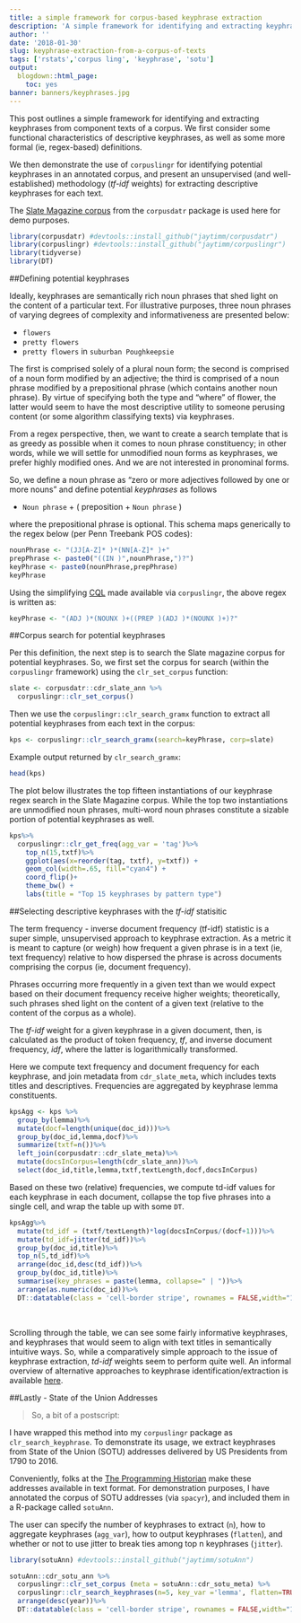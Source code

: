 ```yaml
---
title: a simple framework for corpus-based keyphrase extraction
description: 'A simple framework for identifying and extracting keyphrases from component texts of a corpus.'
author: ''
date: '2018-01-30'
slug: keyphrase-extraction-from-a-corpus-of-texts
tags: ['rstats','corpus ling', 'keyphrase', 'sotu']
output:
  blogdown::html_page:
    toc: yes
banner: banners/keyphrases.jpg
---
```


This post outlines a simple framework for identifying and extracting keyphrases from component texts of a corpus.  We first consider some functional characteristics of descriptive keyphrases, as well as some more formal (ie, regex-based) definitions. 

We then demonstrate the use of `corpuslingr` for identifying potential keyphrases in an annotated corpus, and present an unsupervised (and well-established) methodology (*tf-idf* weights) for extracting descriptive keyphrases for each text.

The [Slate Magazine corpus](https://github.com/jaytimm/corpusdatr#slate-magazine-corpus) from the `corpusdatr` package is used here for demo purposes.

```r
library(corpusdatr) #devtools::install_github("jaytimm/corpusdatr")
library(corpuslingr) #devtools::install_github("jaytimm/corpuslingr")
library(tidyverse)
library(DT)
```


##Defining potential keyphrases 

Ideally, keyphrases are semantically rich noun phrases that shed light on the content of a particular text.  For illustrative purposes, three noun phrases of varying degrees of complexity and informativeness are presented below:  

* `flowers`
* `pretty flowers`
* `pretty flowers` in  `suburban Poughkeepsie`


The first is comprised solely of a plural noun form; the second is comprised of a noun form modified by an adjective; the third is comprised of a noun phrase modified by a prepositional phrase (which contains another noun phrase). By virtue of specifying both the type and "where" of flower, the latter would seem to have the most descriptive utility to someone perusing content (or some algorithm classifying texts) via keyphrases.  

From a regex perspective, then, we want to create a search template that is as greedy as possible when it comes to noun phrase constituency; in other words, while we will settle for unmodified noun forms as keyphrases, we prefer highly modified ones.  And we are not interested in pronominal forms.  

So, we define a noun phrase as "zero or more adjectives followed by one or more nouns" and define potential *keyphrases* as follows

* `Noun phrase`  +  ( preposition + `Noun phrase` )

where the prepositional phrase is optional. This schema maps generically to the regex below (per Penn Treebank POS codes):


```r
nounPhrase <- "(JJ[A-Z]* )*(NN[A-Z]* )+" 
prepPhrase <- paste0("((IN )",nounPhrase,")?")
keyPhrase <- paste0(nounPhrase,prepPhrase)
keyPhrase
```


Using the simplifying [CQL](https://github.com/jaytimm/corpuslingr/blob/master/data-raw/clr_ref_pos_codes.csv) made available via `corpuslingr`, the above regex is written as:

```r
keyPhrase <- "(ADJ )*(NOUNX )+((PREP )(ADJ )*(NOUNX )+)?"
```



##Corpus search for potential keyphrases

Per this definition, the next step is to search the Slate magazine corpus for potential keyphrases.  So, we first set the corpus for search (within the `corpuslingr` framework) using the `clr_set_corpus` function: 

```r
slate <- corpusdatr::cdr_slate_ann %>%
  corpuslingr::clr_set_corpus()
```


Then we use the `corpuslingr::clr_search_gramx` function to extract all potential keyphrases from each text in the corpus:

```r
kps <- corpuslingr::clr_search_gramx(search=keyPhrase, corp=slate) 
```


Example output returned by `clr_search_gramx`:
```r
head(kps)
```


The plot below illustrates the top fifteen instantiations of our keyphrase regex search in the Slate Magazine corpus. While the top two instantiations are unmodified noun phrases, multi-word noun phrases constitute a sizable portion of potential keyphrases as well.

```r
kps%>%
  corpuslingr::clr_get_freq(agg_var = 'tag')%>%
    top_n(15,txtf)%>%
    ggplot(aes(x=reorder(tag, txtf), y=txtf)) + 
    geom_col(width=.65, fill="cyan4") +  
    coord_flip()+
    theme_bw() +
    labs(title = "Top 15 keyphrases by pattern type")
```



##Selecting descriptive keyphrases with the *tf-idf* statisitic

The term frequency - inverse document frequency (tf-idf) statistic is a super simple, unsupervised approach to keyphrase extraction. As a metric it is meant to capture (or weigh) how frequent a given phrase is in a text (ie, text frequency) relative to how dispersed the phrase is across documents comprising the corpus (ie, document frequency).  

Phrases occurring more frequently in a given text than we would expect based on their document frequency receive higher weights; theoretically, such phrases shed light on the content of a given text (relative to the content of the corpus as a whole).

The *tf-idf* weight for a given keyphrase in a given document, then, is calculated as the product of token frequency, *tf*, and inverse document frequency, *idf*, where the latter is logarithmically transformed.

Here we compute text frequency and document frequency for each keyphrase, and join metadata from `cdr_slate_meta`, which includes texts titles and descriptives.  Frequencies are aggregated by keyphrase lemma constituents.  

```r
kpsAgg <- kps %>%
  group_by(lemma)%>%
  mutate(docf=length(unique(doc_id)))%>%
  group_by(doc_id,lemma,docf)%>%
  summarize(txtf=n())%>%
  left_join(corpusdatr::cdr_slate_meta)%>%
  mutate(docsInCorpus=length(cdr_slate_ann))%>%
  select(doc_id,title,lemma,txtf,textLength,docf,docsInCorpus)
```


Based on these two (relative) frequencies, we compute td-idf values for each keyphrase in each document, collapse the top five phrases into a single cell, and wrap the table up with some `DT`.

```r
kpsAgg%>%
  mutate(td_idf = (txtf/textLength)*log(docsInCorpus/(docf+1)))%>%
  mutate(td_idf=jitter(td_idf))%>%
  group_by(doc_id,title)%>%
  top_n(5,td_idf)%>%
  arrange(doc_id,desc(td_idf))%>%
  group_by(doc_id,title)%>%
  summarise(key_phrases = paste(lemma, collapse=" | "))%>%
  arrange(as.numeric(doc_id))%>%
  DT::datatable(class = 'cell-border stripe', rownames = FALSE,width="100%", escape=FALSE)
```
<br>

Scrolling through the table, we can see some fairly informative keyphrases, and keyphrases that would seem to align with text titles in semantically intuitive ways.  So, while a comparatively simple approach to the issue of keyphrase extraction, *td-idf* weights seem to perform quite well.  An informal overview of alternative approaches to keyphrase identification/extraction is available [here](http://www.bnosac.be/index.php/blog/77-an-overview-of-keyword-extraction-techniques).



##Lastly - State of the Union Addresses

>So, a bit of a postscript:

I have wrapped this method into my `corpuslingr` package as `clr_search_keyphrase`. To demonstrate its usage, we extract keyphrases from State of the Union (SOTU) addresses delivered by US Presidents from 1790 to 2016. 

Conveniently, folks at the [The Programming Historian](https://programminghistorian.org/) make these addresses available in text format.  For demonstration purposes, I have annotated the corpus of SOTU addresses (via `spacyr`), and included them in a R-package called `sotuAnn`. 

The user can specify the number of keyphrases to extract (`n`), how to aggregate keyphrases (`agg_var`), how to output keyphrases (`flatten`), and whether or not to use jitter to break ties among top n keyphrases (`jitter`).


```r
library(sotuAnn) #devtools::install_github("jaytimm/sotuAnn")

sotuAnn::cdr_sotu_ann %>%
  corpuslingr::clr_set_corpus (meta = sotuAnn::cdr_sotu_meta) %>%
  corpuslingr::clr_search_keyphrases(n=5, key_var ='lemma', flatten=TRUE,jitter=TRUE, remove_nums = TRUE, include = c("year","president"))%>%
  arrange(desc(year))%>%
  DT::datatable(class = 'cell-border stripe', rownames = FALSE,width="100%", escape=FALSE)
```


